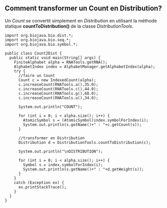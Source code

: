 == Comment transformer un Count en Distribution? ==

Un ''Count'' se convertit simplement en ''Distribution'' en utilisant la méthode statique '''countToDistribution()''' de la classe ''DistributionTools''.

<pre>
import org.biojava.bio.dist.*;
import org.biojava.bio.seq.*;
import org.biojava.bio.symbol.*;

public class Count2Dist {
  public static void main(String[] args) {
    FiniteAlphabet alpha = RNATools.getRNA();
    AlphabetIndex index = AlphabetManager.getAlphabetIndex(alpha);
    try {
      //faire un Count
      Count c = new IndexedCount(alpha);
      c.increaseCount(RNATools.a(),35.0);
      c.increaseCount(RNATools.c(),44.0);
      c.increaseCount(RNATools.g(),68.0);
      c.increaseCount(RNATools.u(),34.0);
      
      System.out.println("COUNT");
      
      for (int i = 0; i < alpha.size(); i++) {
        AtomicSymbol s = (AtomicSymbol)index.symbolForIndex(i);
        System.out.println(s.getName()+" : "+c.getCount(s));
      }
      
      //transformer en Distribution
      Distribution d = DistributionTools.countToDistribution(c);
      
      System.out.println("\nDISTRIBUTION");
      
      for (int i = 0; i < alpha.size(); i++) {
        Symbol s = index.symbolForIndex(i);
        System.out.println(s.getName()+" : "+d.getWeight(s));
      }
    }
    catch (Exception ex) {
      ex.printStackTrace();
    }
  }
}
</pre>